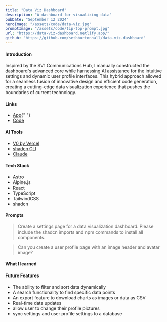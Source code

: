 ```yaml
---
title: "Data Viz Dashboard"
description: "A dashboard for visualizing data"
pubDate: "September 12 2024"
heroImage: "/assets/code/data-viz.jpg"
promptImage: "/assets/code/tip-top-prompt.jpg"
url: "https://data-viz-dashboard.netlify.app/"
github: "https://github.com/sethburtonhall/data-viz-dashboard"
---
```



#### Introduction

Inspired by the SV1 Communications Hub, I manually constructed the dashboard's advanced core while harnessing AI assistance for the intuitive settings and dynamic user profile interfaces. This hybrid approach allowed for a seamless fusion of innovative design and efficient code generation, creating a cutting-edge data visualization experience that pushes the boundaries of current technology.

#### Links

- <a href={frontmatter.url}>App</a>{" "}
- <a href={frontmatter.github}>Code</a>

#### AI Tools

- [V0 by Vercel](https://v0.dev/)
- [shadcn CLI](https://ui.shadcn.com/docs/cli)
- [Claude](https://claude.ai/)

#### Tech Stack

- Astro
- Alpine.js
- React
- TypeScript
- TailwindCSS
- shadcn

#### Prompts

> Create a settings page for a data visualization dashboard. Please include the shadcn imports and npm commands to install all components.

> Can you create a user profile page with an image header and avatar image?

#### What I learned

#### Future Features

- The ability to filter and sort data dynamically
- A search functionality to find specific data points
- An export feature to download charts as images or data as CSV
- Real-time data updates
- allow user to change their profile pictures
- sync settings and user profile settings to a database
